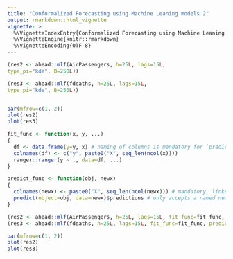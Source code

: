 ```yaml
---
title: "Conformalized Forecasting using Machine Leaning models 2"
output: rmarkdown::html_vignette
vignette: >
  %\VignetteIndexEntry{Conformalized Forecasting using Machine Leaning models 2}
  %\VignetteEngine{knitr::rmarkdown}
  %\VignetteEncoding{UTF-8}
---
```


```r

(res2 <- ahead::mlf(AirPassengers, h=25L, lags=15L, 
type_pi="kde", B=250L))

(res3 <- ahead::mlf(fdeaths, h=25L, lags=15L, 
type_pi="kde", B=250L))


par(mfrow=c(1, 2))
plot(res2)
plot(res3)
```


```r
fit_func <- function(x, y, ...)
{
  df <- data.frame(y=y, x) # naming of columns is mandatory for `predict`
  colnames(df) <- c("y", paste0("X", seq_len(ncol(x))))
  ranger::ranger(y ~ ., data=df, ...)
}

predict_func <- function(obj, newx)
{
  colnames(newx) <- paste0("X", seq_len(ncol(newx))) # mandatory, linked to df in fit_func
  predict(object=obj, data=newx)$predictions # only accepts a named newx
}

(res2 <- ahead::mlf(AirPassengers, h=25L, lags=15L, fit_func=fit_func, predict_func=predict_func, type_pi="kde", B=250L))
(res3 <- ahead::mlf(fdeaths, h=25L, lags=15L, fit_func=fit_func, predict_func=predict_func, type_pi="kde", B=250L))

par(mfrow=c(1, 2))
plot(res2)
plot(res3)
```